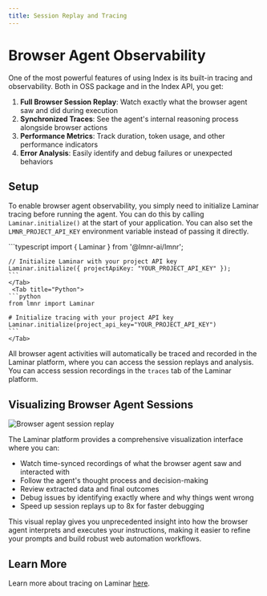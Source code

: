 ```yaml
---
title: Session Replay and Tracing
---
```


# Browser Agent Observability

One of the most powerful features of using Index is its built-in tracing and observability. Both in OSS package and in the Index API, you get:

1. **Full Browser Session Replay**: Watch exactly what the browser agent saw and did during execution
2. **Synchronized Traces**: See the agent's internal reasoning process alongside browser actions
3. **Performance Metrics**: Track duration, token usage, and other performance indicators
4. **Error Analysis**: Easily identify and debug failures or unexpected behaviors

## Setup

To enable browser agent observability, you simply need to initialize Laminar tracing before running the agent. You can do this by calling `Laminar.initialize()` at the start of your application. You can also set the `LMNR_PROJECT_API_KEY` environment variable instead of passing it directly.

<Tabs>
    <Tab title="TypeScript">
    ```typescript
    import { Laminar } from '@lmnr-ai/lmnr';

    // Initialize Laminar with your project API key
    Laminar.initialize({ projectApiKey: "YOUR_PROJECT_API_KEY" });
    ```
    </Tab>
     <Tab title="Python">
    ```python
    from lmnr import Laminar

    # Initialize tracing with your project API key
    Laminar.initialize(project_api_key="YOUR_PROJECT_API_KEY")
    ```
    </Tab>
</Tabs>

All browser agent activities will automatically be traced and recorded in the Laminar platform, where you can access the session replays and analysis. You can access session recordings in the `traces` tab of the Laminar platform.

## Visualizing Browser Agent Sessions

![Browser agent session replay](/images/index-agent/browser-session.png)

The Laminar platform provides a comprehensive visualization interface where you can:
- Watch time-synced recordings of what the browser agent saw and interacted with
- Follow the agent's thought process and decision-making
- Review extracted data and final outcomes
- Debug issues by identifying exactly where and why things went wrong
- Speed up session replays up to 8x for faster debugging

This visual replay gives you unprecedented insight into how the browser agent interprets and executes your instructions, making it easier to refine your prompts and build robust web automation workflows.

## Learn More

Learn more about tracing on Laminar [here](/tracing/introduction).
